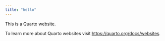 ```yaml
---
title: "hello"
---
```


This is a Quarto website.

To learn more about Quarto websites visit <https://quarto.org/docs/websites>.
